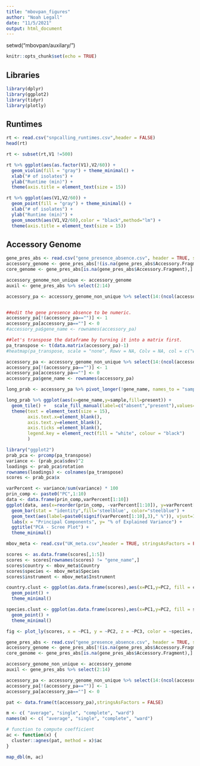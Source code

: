 ---
title: "mbovpan_figures"
author: "Noah Legall"
date: "11/5/2021"
output: html_document
---

setwd("mbovpan/auxilary/")

```{r setup, include=FALSE}
knitr::opts_chunk$set(echo = TRUE)
```

## Libraries

```{r}
library(dplyr)
library(ggplot2)
library(tidyr)
library(plotly)
```

## Runtimes 

```{r}
rt <- read.csv("snpcalling_runtimes.csv",header = FALSE)
head(rt)

rt <- subset(rt,V1 !=500)

rt %>% ggplot(aes(as.factor(V1),V2/60)) +
  geom_violin(fill = "gray") + theme_minimal() + 
  xlab("# of isolates") +
  ylab("Runtime (min)") + 
  theme(axis.title = element_text(size = 15)) 

rt %>% ggplot(aes(V1,V2/60)) +
  geom_point(fill = "gray") + theme_minimal() + 
  xlab("# of isolates") +
  ylab("Runtime (min)") + 
  geom_smooth(aes(V1,V2/60),color = "black",method="lm") +
  theme(axis.title = element_text(size = 15)) 
```

## Accessory Genome

```{r}
gene_pres_abs <- read.csv("gene_presence_absence.csv", header = TRUE, stringsAsFactors = FALSE, row.names = "Gene")
accessory_genome <- gene_pres_abs[!(is.na(gene_pres_abs$Accessory.Fragment)),]
core_genome <- gene_pres_abs[is.na(gene_pres_abs$Accessory.Fragment),]

accessory_genome_non_unique <- accessory_genome
auxil <- gene_pres_abs %>% select(2:14)

accessory_pa <- accessory_genome_non_unique %>% select(14:(ncol(accessory_genome_non_unique)))


##edit the gene presence absence to be numeric.
accessory_pa[!(accessory_pa=="")] <- 1
accessory_pa[accessory_pa==""] <- 0
#accessory_pa$gene_name <- rownames(accessory_pa)

##let's transpose the dataframe by turning it into a matrix first. 
pa_transpose <- t(data.matrix(accessory_pa)-1)
#heatmap(pa_transpose, scale = "none", Rowv = NA, Colv = NA, col = c("white","blue"), main = "Mycobacterium bovis Accessory Genome",labRow = NULL,labCol = NULL)
```

```{r}
accessory_pa <- accessory_genome_non_unique %>% select(14:(ncol(accessory_genome_non_unique)))
accessory_pa[!(accessory_pa=="")] <- 1
accessory_pa[accessory_pa==""] <- 0
accessory_pa$gene_name <- rownames(accessory_pa)

long_prab <- accessory_pa %>% pivot_longer(!gene_name, names_to = "sample", values_to = "present")

long_prab %>% ggplot(aes(x=gene_name,y=sample,fill=present)) +
  geom_tile() +   scale_fill_manual(label=c("absent","present"),values=c("white","black")) +
  theme(text = element_text(size = 15),
        axis.text.x=element_blank(),
        axis.text.y=element_blank(),
        axis.ticks =element_blank(),
        legend.key = element_rect(fill = "white", colour = "black")
        ) 
```

```{r}
library("ggplot2")
prab_pca <- prcomp(pa_transpose)
variance <- (prab_pca$sdev)^2
loadings <- prab_pca$rotation
rownames(loadings) <- colnames(pa_transpose)
scores <- prab_pca$x 

varPercent <- variance/sum(variance) * 100 
prin_comp <- paste0("PC",1:10)
data <- data.frame(prin_comp,varPercent[1:10])
ggplot(data, aes(x=reorder(prin_comp, -varPercent[1:10]), y=varPercent[1:10], )) +
  geom_bar(stat = "identity",fill='steelblue', color="steelblue") +
  geom_text(aes(label=paste0(signif(varPercent[1:10],3)," %")), vjust=1.6, color="white", size=3.5) +
  labs(x = "Principal Components", y= "% of Explained Variance") +
  ggtitle("PCA - Scree Plot") +
  theme_minimal()

mbov_meta <- read.csv("UK_meta.csv",header = TRUE, stringsAsFactors = FALSE)

scores <- as.data.frame(scores[,1:5])
scores <- scores[rownames(scores) != "gene_name",]
scores$country <- mbov_meta$Country
scores$species <- mbov_meta$Species
scores$instrument <- mbov_meta$Instrument

country.clust <- ggplot(as.data.frame(scores),aes(x=PC1,y=PC2, fill = country, col = country)) +
  geom_point() +
  theme_minimal()

species.clust <- ggplot(as.data.frame(scores),aes(x=PC1,y=PC2, fill = species, col = species)) +
  geom_point() +
  theme_minimal()

fig <- plot_ly(scores, x = ~PC1, y = ~PC2, z = ~PC3, color = ~species, colors = c('#BF382A', '#0C4B8E'))
```

```{r}
gene_pres_abs <- read.csv("gene_presence_absence.csv", header = TRUE, stringsAsFactors = FALSE, row.names = "Gene")
accessory_genome <- gene_pres_abs[!(is.na(gene_pres_abs$Accessory.Fragment)),]
core_genome <- gene_pres_abs[is.na(gene_pres_abs$Accessory.Fragment),]

accessory_genome_non_unique <- accessory_genome
auxil <- gene_pres_abs %>% select(2:14)

accessory_pa <- accessory_genome_non_unique %>% select(14:(ncol(accessory_genome_non_unique)))
accessory_pa[!(accessory_pa=="")] <- 1
accessory_pa[accessory_pa==""] <- 0

pat <- data.frame(t(accessory_pa),stringsAsFactors = FALSE)

m <- c( "average", "single", "complete", "ward")
names(m) <- c( "average", "single", "complete", "ward")

# function to compute coefficient
ac <- function(x) {
  cluster::agnes(pat, method = x)$ac
}

map_dbl(m, ac)
```